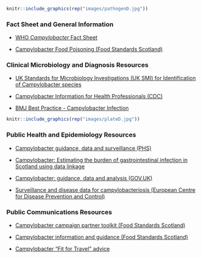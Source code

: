
```r
knitr::include_graphics(rep("images/pathogenD.jpg"))
```

### Fact Sheet and General Information

* [WHO <i>Campylobacter</i> Fact Sheet](https://www.who.int/news-room/fact-sheets/detail/campylobacter) 

* [Campylobacter Food Poisoning (Food Standards Scotland)](https://www.foodstandards.gov.scot/consumers/food-safety/foodborne-illness/campylobacter)

### Clinical Microbiology and Diagnosis Resources

* [UK Standards for Microbiology Investigations (UK SMI) for Identification of Campylobacter species](https://assets.publishing.service.gov.uk/government/uploads/system/uploads/attachment_data/file/685065/ID_23i3.1.pdf)

* [Campylobacter Information for Health Professionals (CDC)](https://www.cdc.gov/campylobacter/technical.html)

* [BMJ Best Practice - Campylobacter Infection](https://bestpractice.bmj.com/topics/en-gb/1175)


```r
knitr::include_graphics(rep("images/plateD.jpg"))
```

### Public Health and Epidemiology Resources

* [Campylobacter guidance, data and surveillance (PHS)](https://www.hps.scot.nhs.uk/a-to-z-of-topics/campylobacter/)

* [Campylobacter: Estimating the burden of gastrointestinal infection in Scotland using data linkage](https://www.foodstandards.gov.scot/downloads/HPS_-_Campylobacter_Data_Linkage_Report.pdf)

* [Campylobacter: guidance, data and analysis (GOV.UK)](https://www.gov.uk/government/collections/campylobacter-guidance-data-and-analysis)

* [Surveillance and disease data for campylobacteriosis (European Centre for Disease Prevention and Control)](https://www.ecdc.europa.eu/en/campylobacteriosis/surveillance)

### Public Communications Resources

* [Campylobacter campaign partner toolkit (Food Standards Scotland)](https://www.foodstandards.gov.scot/publications-and-research/publications/campylobacter-campaign-partner-toolkit)

* [Campylobacter information and guidance (Food Standards Scotland)](https://www.foodstandards.gov.scot/downloads/Factsheet_-_Campylobacter_-_Website_-_for_businesses_and_professionals_-_June_2017.pdf)

* [Campylobacter "Fit for Travel" advice](https://www.fitfortravel.nhs.uk/advice/disease-prevention-advice/campylobacter)
